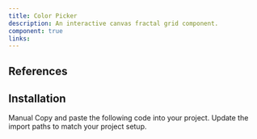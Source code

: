 ```yaml
---
title: Color Picker
description: An interactive canvas fractal grid component.
component: true
links:
---
```


<ComponentPreview
  name="color-picker-demo"
  className="[&_.preview>[data-orientation=vertical]]:sm:max-w-[70%]"
  description="All variations"
/>

## References

## Installation

<Tabs defaultValue="manual">
  <TabsList>
    <TabsTrigger value="manual">Manual</TabsTrigger>
  </TabsList>
  <TabsContent value="manual">
    <Steps>
      <Step>Copy and paste the following code into your project.</Step>
      <ComponentSource name="color-picker" />
      <Step>Update the import paths to match your project setup.</Step>
    </Steps>
  </TabsContent>
</Tabs>

